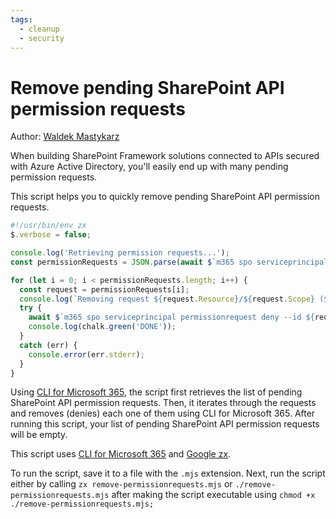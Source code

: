 ```yaml
---
tags:
  - cleanup
  - security
---
```



# Remove pending SharePoint API permission requests

Author: [Waldek Mastykarz](https://blog.mastykarz.nl/sample-script-quickly-remove-pending-sharepoint-api-permission-requests/)

When building SharePoint Framework solutions connected to APIs secured with Azure Active Directory,  you'll easily end up with many pending permission requests.

This script helps you to quickly remove pending SharePoint API permission requests.

<Tabs>
  <TabItem value="JavaScript (Google zx)">

  ```javascript
  #!/usr/bin/env zx
  $.verbose = false;

  console.log('Retrieving permission requests...');
  const permissionRequests = JSON.parse(await $`m365 spo serviceprincipal permissionrequest list -o json`);

  for (let i = 0; i < permissionRequests.length; i++) {
    const request = permissionRequests[i];
    console.log(`Removing request ${request.Resource}/${request.Scope} (${request.Id})...`);
    try {
      await $`m365 spo serviceprincipal permissionrequest deny --id ${request.Id}`
      console.log(chalk.green('DONE'));
    }
    catch (err) {
      console.error(err.stderr);
    }
  }
  ```

  </TabItem>
</Tabs>

Using [CLI for Microsoft 365](https://aka.ms/cli-m365), the script first retrieves the list of pending SharePoint API permission requests. Then, it iterates through the requests and removes (denies) each one of them using CLI for Microsoft 365. After running this script, your list of pending SharePoint API permission requests will be empty.

This script uses [CLI for Microsoft 365](https://aka.ms/cli-m365) and [Google zx](https://github.com/google/zx).

To run the script, save it to a file with the `.mjs` extension. Next, run the script either by calling `zx remove-permissionrequests.mjs` or `./remove-permissionrequests.mjs` after making the script executable using `chmod +x ./remove-permissionrequests.mjs;`
